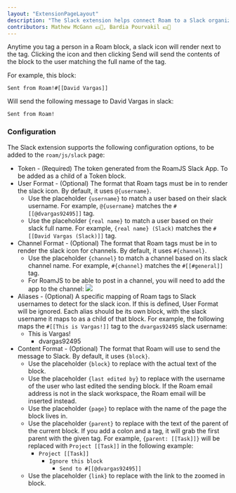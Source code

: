 ```yaml
---
layout: "ExtensionPageLayout"
description: "The Slack extension helps connect Roam to a Slack organization!"
contributors: Mathew McGann 💵📓, Bardia Pourvakil 💵📓
---
```



<AddToSlack />

Anytime you tag a person in a Roam block, a slack icon will render next to the tag. Clicking the icon and then clicking Send will send the contents of the block to the user matching the full name of the tag. 

For example, this block:

`Sent from Roam!#[[David Vargas]]`

Will send the following message to David Vargas in slack:

`Sent from Roam!`

### Configuration

The Slack extension supports the following configuration options, to be added to the `roam/js/slack` page:

- Token - (Required) The token generated from the RoamJS Slack App. To be added as a child of a Token block.
- User Format - (Optional) The format that Roam tags must be in to render the slack icon. By default, it uses `@{username}`.
    - Use the placeholder `{username}` to match a user based on their slack username. For example, `@{username}` matches the `#[[@dvargas92495]]` tag.
    - Use the placeholder `{real name}` to match a user based on their slack full name. For example, `{real name} (Slack)` matches the `#[[David Vargas (Slack)]]` tag.
- Channel Format - (Optional) The format that Roam tags must be in to render the slack icon for channels. By default, it uses `#{channel}`.
    - Use the placeholder `{channel}` to match a channel based on its slack channel name. For example, `#{channel}` matches the `#[[#general]]` tag.
    - For RoamJS to be able to post in a channel, you will need to add the app to the channel: ![](/images/slack-channel-add.png)
- Aliases - (Optional) A specific mapping of Roam tags to Slack usernames to detect for the slack icon. If this is defined, User Format will be ignored. Each alias should be its own block, with the slack username it maps to as a child of that block. For example, the following maps the `#[[This is Vargas!]]` tag to the `dvargas92495` slack username:
    - This is Vargas!
        - dvargas92495
- Content Format - (Optional) The format that Roam will use to send the message to Slack. By default, it uses `{block}`.
    - Use the placeholder `{block}` to replace with the actual text of the block.
    - Use the placeholder `{last edited by}` to replace with the username of the user who last edited the sending block. If the Roam email address is not in the slack workspace, the Roam email will be inserted instead.
    - Use the placeholder `{page}` to replace with the name of the page the block lives in.
    - Use the placeholder `{parent}` to replace with the text of the parent of the current block. If you add a colon and a tag, it will grab the first parent with the given tag. For example, `{parent: [[Task]]}` will be replaced with `Project [[Task]]` in the following example:
        - `Project [[Task]]`
            - `Ignore this block`
                - `Send to #[[@dvargas92495]]`
    - Use the placeholder `{link}` to replace with the link to the zoomed in block.
